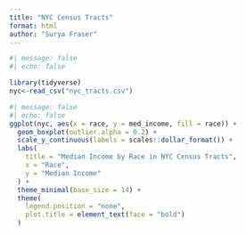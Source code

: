 ```yaml
---
title: "NYC Census Tracts"
format: html
author: "Surya Fraser"
---
```


```r
#| message: false
#| echo: false

library(tidyverse)
nyc<-read_csv("nyc_tracts.csv")

```

```r
#| message: false
#| echo: false
ggplot(nyc, aes(x = race, y = med_income, fill = race)) +
  geom_boxplot(outlier.alpha = 0.2) +
  scale_y_continuous(labels = scales::dollar_format()) +
  labs(
    title = "Median Income by Race in NYC Census Tracts",
    x = "Race",
    y = "Median Income"
  ) +
  theme_minimal(base_size = 14) +
  theme(
    legend.position = "none",
    plot.title = element_text(face = "bold")
  )
```
